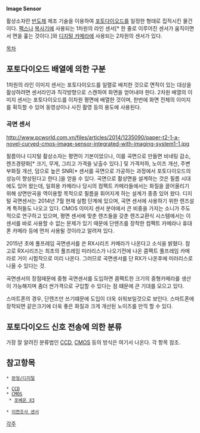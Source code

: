 '''Image Sensor'''

촬상소자란 [[반도체]] 제조 기술을 이용하여 [[포토다이오드]]를 일정한 형태로 집적시킨 물건이다.
[[팩스]]나 [[복사기]]에 사용되는 1차원의 라인 센서[* 한 줄로 이루어진 센서가 움직이면서 면을 훑는 것이다.]와 [[디지털 카메라]]에 사용되는 2차원의 센서가 있다.

[[목차]]
== 포토다이오드 배열에 의한 구분 ==
1차원의 라인 이미지 센서는 포토다이오드를 일렬로 배치한 것으로 면적이 있는 대상을 촬상하려면 센서라인과 직각방향으로 스캔하여 화면을 얻어내야 한다.
2차원 배열의 이미지 센서는 포토다이오드를 이차원 평면에 배열한 것이며, 한번에 화면 전체의 이미지를 획득할 수 있어 동영상이나 사진 촬영 등의 용도에 사용된다.

=== 곡면 센서 ===
http://www.pcworld.com.vn/files/articles/2014/1235090/paper-t2-1-a-novel-curved-cmos-image-sensor-integrated-with-imaging-system1-1.jpg

필름이나 디지털 촬상소자는 평면이 기본이었으나, 이를 곡면으로 만들면 비네팅 감소, 렌즈경량화[* 크기, 무게, 그리고 가격을 낮출수 있다.] 및 가격저하, 노이즈 개선, 주변부화질 개선, 덤으로 높은 SNR[* 센서를 곡면으로 가공하는 과정에서 포토다이오드의 성능이 향상된다고 한다.]을 얻을 수 있다. 곡면으로 촬상면을 설계하는 것은 필름 시대에도 있어 왔는데, 일회용 카메라나 당시의 컴팩트 카메라들에서는 화질을 끌어올리기 위해 상면만곡을 역이용할 목적으로 필름을 휘어지게 하는 설계가 종종 있어 왔다.
디지털 곡면센서는 2014년 7월 현재 실험 단계에 있으며, 곡면 센서에 사용하기 위한 렌즈설계 특허들도 나오고 있다. CMOS 이미지 센서 분야에서 큰 비중을 가지는 소니가 주도적으로 연구하고 있으며, 평면 센서에 맞춘 렌즈들을 갖춘 렌즈교환식 시스템에서는 이 센서를 바로 사용할 수 없는 문제가 있기 때문에 단렌즈를 장착한 컴팩트 카메라나 휴대폰 카메라 등에 먼저 사용될 것이라고 알려져 있다.

2015년 초에 풀프레임 곡면센서를 쓴 RX시리즈 카메라가 나온다고 소식을 밝혔다. 참고로 RX시리즈는 최초의 풀프레임 미러리스가 나오기전에 나온 콤팩트 풀프레임 카메라로 거이 시험작으로 미리 나온다. 그러므로 곡면센서를 단 RX가 나온후에 미러리스로 나올 수 있다는 것.

곡면센서의 장점때문에 중형 곡면센서를 도입하면 콤팩트한 크기의 중형카메라를 생산이 가능해지며 좀더 싼가격으로 구입할 수 있다는 점 떄문에 큰 기대를 모으고 있다. 

스마트폰의 경우, 단렌즈만 쓰기떄문에 도입이 더욱 쉬워보일것으로 보인다. 스마트폰에 장착되면 같은크기에 더욱 좋은 화질과 크게 개선된 노이즈를 만끽 할 수 있다. 

== 포토다이오드 신호 전송에 의한 분류 ==
가장 잘 알려진 분류법인 [[CCD]], [[CMOS]] 등의 방식은 여기서 나온다. 각 항목 참조.

== 참고항목 ==
 * [[판형/디지털]]

 * [[CCD]]
 * [[CMOS]]
  * [[포베온 X3]]

 * [[이면조사 센서]]

[[각주]]
